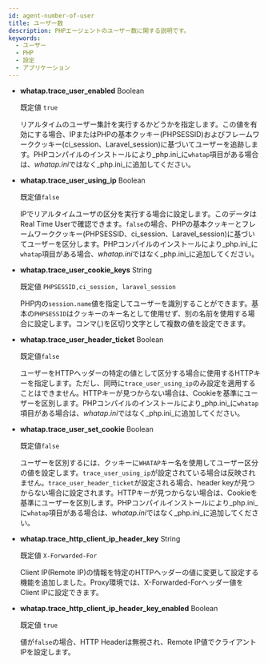 ```yaml
---
id: agent-number-of-user
title: ユーザー数
description: PHPエージェントのユーザー数に関する説明です。
keywords:
  - ユーザー
  - PHP
  - 設定
  - アプリケーション
---
```



- **whatap.trace_user_enabled** <span class='type'>Boolean</span>

  既定値 `true`

  リアルタイムのユーザー集計を実行するかどうかを指定します。この値を有効にする場合、IPまたはPHPの基本クッキー(PHPSESSID)およびフレームワーククッキー(ci_session、Laravel_session)に基づいてユーザーを追跡します。PHPコンパイルのインストールにより_php.ini_に`whatap`項目がある場合は、*whatap.ini*ではなく_php.ini_に追加してください。 

<Phprestartapply />

- **whatap.trace_user_using_ip** <span class='type'>Boolean</span>

  既定値`false`

  IPでリアルタイムユーザの区分を実行する場合に設定します。このデータはReal Time Userで確認できます。`false`の場合、PHPの基本クッキーとフレームワーククッキー(PHPSESSID、ci_session、Laravel_session)に基づいてユーザーを区分します。PHPコンパイルのインストールにより_php.ini_に`whatap`項目がある場合、*whatap.ini*ではなく_php.ini_に追加してください。

<Phprestartapply />

- **whatap.trace_user_cookie_keys** <span class='type'>String</span>

  既定値 `PHPSESSID,ci_session, laravel_session`

  PHP内の`session.name`値を指定してユーザーを識別することができます。基本の`PHPSESSID`はクッキーのキー名として使用せず、別の名前を使用する場合に設定します。コンマ(_,_)を区切り文字として複数の値を設定できます。

<Phprestartapply />

- **whatap.trace_user_header_ticket** <span class='type'>Boolean</span>

  既定値`false`

  ユーザーをHTTPヘッダーの特定の値として区分する場合に使用するHTTPキーを指定します。ただし、同時に`trace_user_using_ip`のみ設定を適用することはできません。HTTPキーが見つからない場合は、Cookieを基準にユーザーを区別します。PHPコンパイルのインストールにより_php.ini_に`whatap`項目がある場合は、*whatap.ini*ではなく_php.ini_に追加してください。

<Phprestartapply />

- **whatap.trace_user_set_cookie** <span class='type'>Boolean</span>

  既定値`false`

  ユーザーを区別するには、クッキーに`WHATAP`キー名を使用してユーザー区分の値を設定します。`trace_user_using_ip`が設定されている場合は反映されません。`trace_user_header_ticket`が設定される場合、header keyが見つからない場合に設定されます。HTTPキーが見つからない場合は、Cookieを基準にユーザーを区別します。PHPコンパイルインストールにより_php.ini_に`whatap`項目がある場合は、*whatap.ini*ではなく_php.ini_に追加してください。

<Phprestartapply />

- **whatap.trace_http_client_ip_header_key** <span class='type'>String</span>

  既定値 `X-Forwarded-For`

  Client IP(Remote IP)の情報を特定のHTTPヘッダーの値に変更して設定する機能を追加しました。Proxy環境では、X-Forwarded-Forヘッダー値をClient IPに設定できます。

<Phprestartapply />

- **whatap.trace_http_client_ip_header_key_enabled** <span class='type'>Boolean</span>

  既定値 `true`

  値が`false`の場合、HTTP Headerは無視され、Remote IP値でクライアントIPを設定します。
